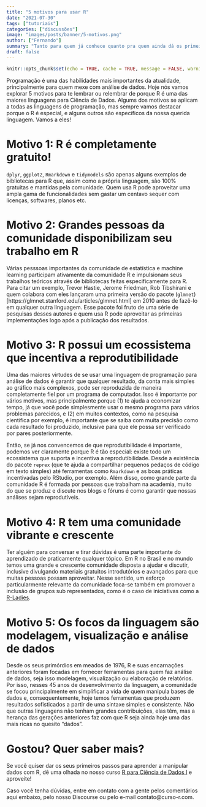 ```yaml
---
title: "5 motivos para usar R"
date: "2021-07-30"
tags: ["tutoriais"]
categories: ["discussões"]
image: "images/posts/banner/5-motivos.png"
author: ["Fernando"]
summary: "Tanto para quem já conhece quanto pra quem ainda dá os primeiros passos, sempre é bom relembrar porque o R é tão bacana."
draft: false
---
```


```r
knitr::opts_chunk$set(echo = TRUE, cache = TRUE, message = FALSE, warning = FALSE)
```

Programação é uma das habilidades mais importantes da atualidade, principalmente para quem mexe com análise de dados. Hoje nós vamos explorar 5 motivos para te lembrar ou relembrar de porque R é uma das maiores linguagens para Ciência de Dados. Algums dos motivos se aplicam a todas as linguagens de programação, mas sempre vamos destacar porque o R é especial, e alguns outros são específicos da nossa querida linguagem. Vamos a eles!

# Motivo 1: R é completamente gratuito!

`dplyr`, `ggplot2`, `Rmarkdown` e `tidymodels` são apenas alguns exemplos de bibliotecas para R que, assim como a própria linguagem, são 100% gratuitas e mantidas pela comunidade. Quem usa R pode aproveitar uma ampla gama de funcionalidades sem gastar um centavo sequer com licenças, softwares, planos etc.

# Motivo 2: Grandes pessoas da comunidade disponibilizam seu trabalho em R

Várias pesssoas importantes da comunidade de estatística e machine learning participam ativamente da comunidade R e impulsionam seus trabalhos teóricos através de bibliotecas feitas especificamente para R. Para citar um exemplo, Trevor Hastie, Jerome Friedman, Rob Tibshirani e quem colabora com eles lançaram uma primeira versão do pacote (`glmnet`)[https://glmnet.stanford.edu/articles/glmnet.html] em 2010 antes de fazê-lo em qualquer outra linguagem. Esse pacote foi fruto de uma série de pesquisas desses autores e quem usa R pode aproveitar as primeiras implementações logo após a publicação dos resultados.

# Motivo 3: R possui um ecossistema que incentiva a reprodutibilidade

Uma das maiores virtudes de se usar uma linguagem de programação para análise de dados é garantir que qualquer resultado, da conta mais simples ao gráfico mais complexos, pode ser reproduzida de maneira completamente fiel por um programa de computador. Isso é importante por vários motivos, mas principalmente porque (1) te ajuda a economizar tempo, já que você pode simplesmente usar o mesmo programa para vários problemas parecidos, e (2) em muitos contextos, como na pesquisa científica por exemplo, é importante que se saiba com muita precisão como cada resultado foi produzido, inclusive para que ele possa ser verificado por pares posteriormente. 

Então, se já nos convencemos de que reprodutibilidade é importante, podemos ver claramente porque R é tão especial: existe todo um ecossistema que suporta e incentiva a reprodutibilidade. Desde a existência do pacote `reprex` (que te ajuda a compartilhar pequenos pedaços de código em texto simples) até ferramentas como `Rmarkdown` e as boas práticas incentivadas pelo RStudio, por exemplo. Além disso, como grande parte da comunidade R é formada por pessoas que trabalham na academia, muito do que se produz e discute nos blogs e fóruns é como garantir que nossas análises sejam reprodutíveis.

# Motivo 4: R tem uma comunidade vibrante e crescente
 
Ter alguém para conversar e tirar dúvidas é uma parte importante do aprendizado de praticamente qualquer tópico. Em R no Brasil e no mundo temos uma grande e crescente comunidade disposta a ajudar e discutir, inclusive divulgando materiais gratuitos introdutórios e avançados para que muitas pessoas possam aproveitar. Nesse sentido, um esforço particularmente relevante da comunidade foca-se também em promover a inclusão de grupos sub representados, como é o caso de iniciativas como a [R-Ladies](https://rladies.org/). 

# Motivo 5: Os focos da linguagem são modelagem, visualização e análise de dados

Desde os seus primórdios em meados de 1976, R e suas encarnações anteriores foram focadas em fornecer ferramentas para quem faz análise de dados, seja isso modelagem, visualização ou elaboração de relatórios. Por isso, nesses 45 anos de desenvolvimento da linguagem, a comunidade se focou principalmente em simplificar a vida de quem manipula bases de dados e, consequentemente, hoje temos ferramentas que produzem resultados sofisticados a partir de uma sintaxe simples e consistente. Não que outras linguagens não tenham grandes contribuições, elas têm, mas a herança das gerações anteriores faz com que R seja ainda hoje uma das mais ricas no quesito "dados".

# Gostou? Quer saber mais?

Se você quiser dar os seus primeiros passos para aprender a manipular dados com R, dê uma olhada no nosso curso [R para Ciência de Dados I](https://curso-r.com/cursos/r4ds-1/) e aproveite!

Caso você tenha dúvidas, entre em contato com a gente pelos comentários aqui embaixo, pelo nosso Discourse ou pelo e-mail contato@curso-r.com. 
